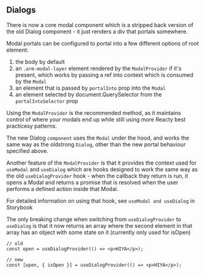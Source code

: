 
<Meta title="Migration Guides/Dialog" />

## Dialogs

There is now a core modal component which is a stripped back version of the old Dialog component - it just renders a div that portals somewhere.

Modal portals can be configured to portal into a few different options of root element:

1. the body by default
2. an `.arm-modal-layer` element rendered by the `ModalProvider` if it's present, which works by passing a ref into context which is consumed by the `Modal`
3. an element that is passed by `portalInto` prop into the `Modal`
4. an element selected by document.QuerySelector from the `portalIntoSelector` prop

Using the `ModalProvider` is the recommended method, as it maintains control of where your modals end up while still using more Reacty best practicesy patterns.

The new Dialog `component` uses the `Modal` under the hood, and works the same way as the oldstrong `Dialog`, other than the new portal behaviour specified above.

Another feature of the `ModalProvider` is that it provides the context used for `useModal` and `useDialog` which are hooks designed to work the same way as the old `useDialogProvider` hook - when the callback they return is run, it opens a Modal and returns a promise that is resolved when the user performs a defined action inside that Modal.

For detailed information on using that hook, see `useModal and useDialog` in Storybook

The only breaking change when switching from `useDialogProvider` to `useDialog` is that it now returns an array where the second element in that array has an object with some state on it (currently only used for isOpen)

```tsx
// old
const open = useDialogProvider(() => <p>HIYA</p>);

// new
const [open, { isOpen }] = useDialogProvider(() => <p>HIYA</p>);
```

